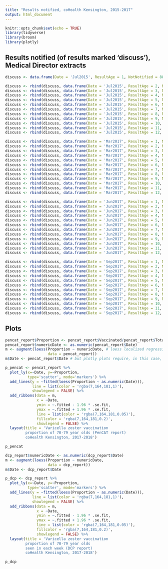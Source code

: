 ```yaml
---
title: "Results notified, coHealth Kensington, 2015-2017"
output: html_document
---
```


```r
knitr::opts_chunk$set(echo = TRUE)
library(tidyverse)
library(broom)
library(plotly)
```

## Results notified (of results marked 'discuss'), Medical Director extracts

```r

discuss <- data.frame(Date = 'Jul2015', ResultAge = 1, NotNotified = 88, Notified = 16)

discuss <- rbind(discuss, data.frame(Date = 'Jul2015', ResultAge = 2, NotNotified = 79,Notified = 35))
discuss <- rbind(discuss, data.frame(Date = 'Jul2015', ResultAge = 3, NotNotified = 81,Notified = 52))
discuss <- rbind(discuss, data.frame(Date = 'Jul2015', ResultAge = 4, NotNotified = 30,Notified = 45))
discuss <- rbind(discuss, data.frame(Date = 'Jul2015', ResultAge = 5, NotNotified = 25,Notified = 43))
discuss <- rbind(discuss, data.frame(Date = 'Jul2015', ResultAge = 6, NotNotified = 36,Notified = 51))
discuss <- rbind(discuss, data.frame(Date = 'Jul2015', ResultAge = 7, NotNotified = 14,Notified = 53))
discuss <- rbind(discuss, data.frame(Date = 'Jul2015', ResultAge = 8, NotNotified = 22,Notified = 96))
discuss <- rbind(discuss, data.frame(Date = 'Jul2015', ResultAge = 9, NotNotified = 31,Notified = 71))
discuss <- rbind(discuss, data.frame(Date = 'Jul2015', ResultAge = 10, NotNotified = 21,Notified = 56))
discuss <- rbind(discuss, data.frame(Date = 'Jul2015', ResultAge = 11, NotNotified = 31,Notified = 94))
discuss <- rbind(discuss, data.frame(Date = 'Jul2015', ResultAge = 12, NotNotified = 26,Notified = 72))

discuss <- rbind(discuss, data.frame(Date = 'Mar2017', ResultAge = 1, NotNotified = 86,Notified = 15))
discuss <- rbind(discuss, data.frame(Date = 'Mar2017', ResultAge = 2, NotNotified = 41,Notified = 20))
discuss <- rbind(discuss, data.frame(Date = 'Mar2017', ResultAge = 3, NotNotified = 26,Notified = 37))
discuss <- rbind(discuss, data.frame(Date = 'Mar2017', ResultAge = 4, NotNotified = 75,Notified = 44))
discuss <- rbind(discuss, data.frame(Date = 'Mar2017', ResultAge = 5, NotNotified = 42,Notified = 51))
discuss <- rbind(discuss, data.frame(Date = 'Mar2017', ResultAge = 6, NotNotified = 23,Notified = 64))
discuss <- rbind(discuss, data.frame(Date = 'Mar2017', ResultAge = 7, NotNotified = 43,Notified = 73))
discuss <- rbind(discuss, data.frame(Date = 'Mar2017', ResultAge = 8, NotNotified = 38,Notified = 40))
discuss <- rbind(discuss, data.frame(Date = 'Mar2017', ResultAge = 9, NotNotified = 30,Notified = 69))
discuss <- rbind(discuss, data.frame(Date = 'Mar2017', ResultAge = 10, NotNotified = 47,Notified = 91))
discuss <- rbind(discuss, data.frame(Date = 'Mar2017', ResultAge = 11, NotNotified = 47,Notified = 52))
discuss <- rbind(discuss, data.frame(Date = 'Mar2017', ResultAge = 12, NotNotified = 11,Notified = 10))

discuss <- rbind(discuss, data.frame(Date = 'Jun2017', ResultAge = 1, NotNotified = 63,Notified = 4))
discuss <- rbind(discuss, data.frame(Date = 'Jun2017', ResultAge = 2, NotNotified = 49,Notified = 33))
discuss <- rbind(discuss, data.frame(Date = 'Jun2017', ResultAge = 3, NotNotified = 47,Notified = 36))
discuss <- rbind(discuss, data.frame(Date = 'Jun2017', ResultAge = 4, NotNotified = 41,Notified = 44))
discuss <- rbind(discuss, data.frame(Date = 'Jun2017', ResultAge = 5, NotNotified = 38,Notified = 74))
discuss <- rbind(discuss, data.frame(Date = 'Jun2017', ResultAge = 6, NotNotified = 22,Notified = 42))
discuss <- rbind(discuss, data.frame(Date = 'Jun2017', ResultAge = 7, NotNotified = 45,Notified = 77))
discuss <- rbind(discuss, data.frame(Date = 'Jun2017', ResultAge = 8, NotNotified = 18,Notified = 23))
discuss <- rbind(discuss, data.frame(Date = 'Jun2017', ResultAge = 9, NotNotified = 26,Notified = 42))
discuss <- rbind(discuss, data.frame(Date = 'Jun2017', ResultAge = 10, NotNotified = 38,Notified = 39))
discuss <- rbind(discuss, data.frame(Date = 'Jun2017', ResultAge = 11, NotNotified = 34,Notified = 64))
discuss <- rbind(discuss, data.frame(Date = 'Jun2017', ResultAge = 12, NotNotified = 26,Notified = 39))

discuss <- rbind(discuss, data.frame(Date = 'Sep2017', ResultAge = 1, NotNotified = 96,Notified = 32))
discuss <- rbind(discuss, data.frame(Date = 'Sep2017', ResultAge = 2, NotNotified = 68,Notified = 41))
discuss <- rbind(discuss, data.frame(Date = 'Sep2017', ResultAge = 3, NotNotified = 96,Notified = 51))
discuss <- rbind(discuss, data.frame(Date = 'Sep2017', ResultAge = 4, NotNotified = 85,Notified = 49))
discuss <- rbind(discuss, data.frame(Date = 'Sep2017', ResultAge = 5, NotNotified = 91,Notified = 52))
discuss <- rbind(discuss, data.frame(Date = 'Sep2017', ResultAge = 6, NotNotified = 91,Notified = 47))
discuss <- rbind(discuss, data.frame(Date = 'Sep2017', ResultAge = 7, NotNotified = 78,Notified = 65))
discuss <- rbind(discuss, data.frame(Date = 'Sep2017', ResultAge = 8, NotNotified = 82,Notified = 85))
discuss <- rbind(discuss, data.frame(Date = 'Sep2017', ResultAge = 9, NotNotified = 55,Notified = 108))
discuss <- rbind(discuss, data.frame(Date = 'Sep2017', ResultAge = 10, NotNotified = 62,Notified = 88))
discuss <- rbind(discuss, data.frame(Date = 'Sep2017', ResultAge = 11, NotNotified = 69,Notified = 99))
discuss <- rbind(discuss, data.frame(Date = 'Sep2017', ResultAge = 12, NotNotified = 45,Notified = 76))

```

## Plots

```r

pencat_report$Proportion <- pencat_report$Vaccinated/pencat_report$Total
pencat_report$numericDate <- as.numeric(pencat_report$Date) 
m <- augment(loess(Proportion ~ numericDate, # loess localized regression accepts numbers, not dates
                   data = pencat_report))
m$Date <- pencat_report$Date # but plotly plots require, in this case, dates, not numbers!

p_pencat <- pencat_report %>%
  plot_ly(x=~Date, y=~Proportion,
          type='scatter', mode='markers') %>%
  add_lines(y = ~fitted(loess(Proportion ~ as.numeric(Date))),
            line = list(color = 'rgba(7,164,181,1)'),
            showlegend = FALSE) %>%
  add_ribbons(data = m,
              x = ~Date,
              ymin = ~.fitted - 1.96 * .se.fit,
              ymax = ~.fitted + 1.96 * .se.fit,
              line = list(color = 'rgba(7,164,181,0.05)'),
              fillcolor = 'rgba(7,164,181,0.2)',
              showlegend = FALSE) %>% 
  layout(title = 'Varicella zoster vaccination
         proportion of 70-79 year olds (PenCAT report)
         coHealth Kensington, 2017-2018')

p_pencat

```

```r

dcp_report$numericDate <- as.numeric(dcp_report$Date)
m <- augment(loess(Proportion ~ numericDate,
                   data = dcp_report))
m$Date <- dcp_report$Date

p_dcp <- dcp_report %>%
  plot_ly(x=~Date, y=~Proportion,
          type='scatter', mode='markers') %>%
  add_lines(y = ~fitted(loess(Proportion ~ as.numeric(Date))),
            line = list(color = 'rgba(7,164,181,1)'),
            showlegend = FALSE) %>%
  add_ribbons(data = m,
              x = ~Date,
              ymin = ~.fitted - 1.96 * .se.fit,
              ymax = ~.fitted + 1.96 * .se.fit,
              line = list(color = 'rgba(7,164,181,0.05)'),
              fillcolor = 'rgba(7,164,181,0.2)',
              showlegend = FALSE) %>% 
  layout(title = 'Varicella zoster vaccination
         proportion of 70-79 year olds
         seen in each week (DCP report)
         coHealth Kensington, 2017-2018')

p_dcp

```

